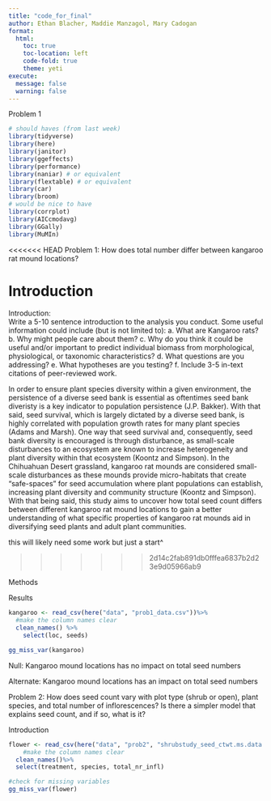 ```yaml
---
title: "code_for_final"
author: Ethan Blacher, Maddie Manzagol, Mary Cadogan
format: 
  html:
    toc: true
    toc-location: left
    code-fold: true
    theme: yeti 
execute:
  message: false
  warning: false
---
```


Problem 1

```r
# should haves (from last week)
library(tidyverse)
library(here)
library(janitor)
library(ggeffects)
library(performance)
library(naniar) # or equivalent
library(flextable) # or equivalent
library(car)
library(broom)
# would be nice to have
library(corrplot)
library(AICcmodavg)
library(GGally)
library(MuMIn)
```

<<<<<<< HEAD
Problem 1: How does total number differ between kangaroo rat mound locations?

Introduction
=======
Introduction:  
Write a 5-10 sentence introduction to the analysis you conduct. Some useful information
could include (but is not limited to):
a. What are Kangaroo rats?
b. Why might people care about them?
c. Why do you think it could be useful and/or important to predict individual biomass
from morphological, physiological, or taxonomic characteristics?
d. What questions are you addressing?
e. What hypotheses are you testing?
f. Include 3-5 in-text citations of peer-reviewed work.

In order to ensure plant species diversity within a given environment, the persistence of a diverse seed bank is essential as oftentimes seed bank diveristy is a key indicator to population persistence (J.P. Bakker). With that said, seed survival, which is largely dictated by a diverse seed bank, is highly correlated with population growth rates for many plant species (Adams and Marsh). One way that seed survival and, consequently, seed bank diversity is encouraged is through disturbance, as small-scale disturbances to an ecosystem are known to increase heterogeneity and plant diversity within that ecosystem (Koontz and Simpson). In the Chihuahuan Desert grassland, kangaroo rat mounds are considered small-scale disturbances as these mounds provide micro-habitats that create "safe-spaces" for seed accumulation where plant populations can establish, increasing plant diversity and community structure (Koontz and Simpson). With that being said, this study aims to uncover how total seed count differs between different kangaroo rat mound locations to gain a better understanding of what specific properties of kangaroo rat mounds aid in diversifying seed plants and adult plant communities. 

this will likely need some work but just a start^

>>>>>>> 2d14c2fab891db0fffea6837b2d23e9d05966ab9

Methods

Results

```r
kangaroo <- read_csv(here("data", "prob1_data.csv"))%>% 
  #make the column names clear
  clean_names() %>%
    select(loc, seeds)
```

```r
gg_miss_var(kangaroo)
```

Null: Kangaroo mound locations has no impact on total seed numbers

Alternate: Kangaroo mound locations has an impact on total seed numbers



Problem 2: How does seed count vary with plot type (shrub or open), plant species, and total number of inflorescences? Is there a simpler model that explains seed count, and if so, what is it?

Introduction




```r
flower <- read_csv(here("data", "prob2", "shrubstudy_seed_ctwt.ms.data.csv"))%>%
    #make the column names clear
  clean_names()%>%
  select(treatment, species, total_nr_infl)
```

```r
#check for missing variables
gg_miss_var(flower)
```

```r

```

